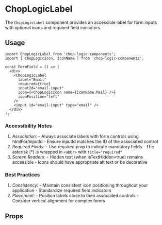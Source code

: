 
<Meta of={LabelStories} title='Atoms/Label' />

# ChopLogicLabel

The `ChopLogicLabel` component provides an accessible label for form inputs with optional icons and required field indicators.

## Usage

```tsx
import ChopLogicLabel from 'chop-logic-components';
import { ChopLogicIcon, IconName } from 'chop-logic-components';

const FormField = () => (
  <div>
    <ChopLogicLabel
      label="Email"
      required={true}
      inputId="email-input"
      icon={<ChopLogicIcon name={IconName.Mail} />}
      iconPosition="left"
    />
    <input id="email-input" type="email" />
  </div>
);
```

### Accessibility Notes

1. _Association_:
        - Always associate labels with form controls using htmlFor/inputId
        - Ensure inputId matches the ID of the associated control
2. _Required Fields_:
        - Use required prop to indicate mandatory fields
        - The asterisk (*) is wrapped in `<abbr>` with `title="required"`
3. _Screen Readers_:
        - Hidden text (when isTextHidden=true) remains accessible
        - Icons should have appropriate alt text or be decorative

### Best Practices

1. _Consistency_:
        - Maintain consistent icon positioning throughout your application
        - Standardize required field indicators
2. _Placement_:
        - Position labels close to their associated controls
        - Consider vertical alignment for complex forms

## Props

<Controls />
